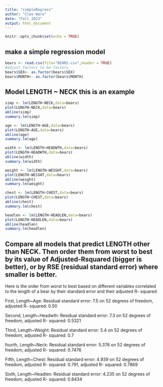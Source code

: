 ```yaml
---
title: "simpleRegress"
author: "Cleo Ware"
date: "Fall 2023"
output: html_document
---
```


```r
knitr::opts_chunk$set(echo = TRUE)
```

## make a simple regression model

```r
bears <- read.csv(file="BEARS.csv",header = TRUE)
#adjust factors to be factors
bears$SEX<- as.factor(bears$SEX)
bears$MONTH<- as.factor(bears$MONTH)
```

## Model LENGTH ~ NECK  this is an example  

```r
simp <- lm(LENGTH~NECK,data=bears)
plot(LENGTH~NECK,data=bears)
abline(simp)
summary.lm(simp)
```


```r
age <- lm(LENGTH~AGE,data=bears)
plot(LENGTH~AGE,data=bears)
abline(age)
summary.lm(age)
```




```r
width <- lm(LENGTH~HEADWTH,data=bears)
plot(LENGTH~HEADWTH,data=bears)
abline(width)
summary.lm(width)
```


```r
weight <- lm(LENGTH~WEIGHT,data=bears)
plot(LENGTH~WEIGHT,data=bears)
abline(weight)
summary.lm(weight)
```

```r
chest <- lm(LENGTH~CHEST,data=bears)
plot(LENGTH~CHEST,data=bears)
abline(chest)
summary.lm(chest)
```


```r
headlen <- lm(LENGTH~HEADLEN,data=bears)
plot(LENGTH~HEADLEN,data=bears)
abline(headlen)
summary.lm(headlen)
```



## Compare all models that predict LENGTH other than NECK. Then order them from worst to best by its value of Adjusted-Rsquared (bigger is better), or by RSE (residual standard error) where smaller is better. 


Here is the order from worst to best based on different variables correlated to the length of a bear by their standard error and their adjusted R- squared 

First, Length~Age: Residual standard error: 7.5 on 52 degrees of freedom, adjusted R- squared: 0.50

Second, Length~Headwth: Residual standard error: 7.3 on 52 degrees of freedom, adjusted R- squared: 0.5321

Third, Length~Weight: Residual standard error: 5.4 on 52 degrees of freedom, adjusted R- squared: 0.7

fourth, Length~Neck: Residual standard error: 5.376 on 52 degrees of freedom, adjusted R- squared: 0.7476

Fifth, Length~Chest: Residual standard error: 4.939 on 52 degrees of freedom, adjusted R- squared: 0.791, adjusted R- squared: 0.7869

Sixth, Length~Headlen: Residual standard error: 4.235 on 52 degrees of freedom, 
adjusted R- squared: 0.8434



